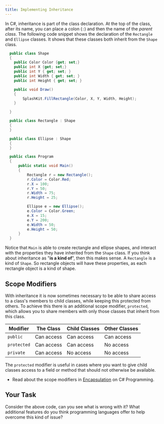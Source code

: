 ```yaml
---
title: Implementing Inheritance
---
```


In C#, inheritance is part of the class declaration. At the top of the class, after its name, you can place a colon (`:`) and then the name of the _parent class_. The following code snippet shows the declaration of the `Rectangle` and `Ellipse` classes. It shows that these classes both inherit from the `Shape` class.

```cs
  public class Shape
  {
    public Color Color {get; set;}
    public int X {get; set;}
    public int Y { get; set; }
    public int Width { get; set; }
    public int Height { get; set; }

    public void Draw()
    {
        SplashKit.FillRectangle(Color, X, Y, Width, Height);
    }

  }

  public class Rectangle : Shape
  {
  }

  public class Ellipse : Shape
  {
  }

  public class Program
  {
      public static void Main()
      {
          Rectangle r = new Rectangle();
          r.Color = Color.Red;
          r.X = 100;
          r.Y = 50;
          r.Width = 75;
          r.Height = 25;

          Ellipse e = new Ellipse();
          e.Color = Color.Green;
          e.X = 15;
          e.Y = 200;
          e.Width = 50;
          e.Height = 50;
      }
  }
```

Notice that `Main` is able to create rectangle and ellipse shapes, and interact with the properties they have inherited from the `Shape` class. If you think about inheritance as "**is a kind of**", then this makes sense. A `Rectangle` is a kind of `Shape`. So rectangle objects will have these properties, as each rectangle object is a kind of shape.

## Scope Modifiers

With inheritance it is now sometimes necessary to be able to share access to a class's members to child classes, while keeping this protected from others. To achieve this there is an additional scope modifier, `protected`, which allows you to share members with only those classes that inherit from this class.

Modifier | The Class | Child Classes | Other Classes
---------|----------|--------- |---------
 `public` | Can access | Can access | Can access
 `protected` | Can access | Can access | No access
 `private` | Can access | No access | No access

The `protected` modifier is useful in cases where you want to give child classes access to a field or method that should not otherwise be available. 


* Read about the scope modifiers in [Encapsulation](https://en.wikibooks.org/wiki/C_Sharp_Programming/Encapsulation) on C# Programming.

## Your Task

Consider the above code, can you see what is wrong with it? What additional features do you think programming languages offer to help overcome this kind of issue?